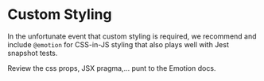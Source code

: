 # Custom Styling

In the unfortunate event that custom styling is required, we recommend and include `@emotion` for CSS-in-JS styling that also plays well with Jest snapshot tests.

Review the css props, JSX pragma,... punt to the Emotion docs.

